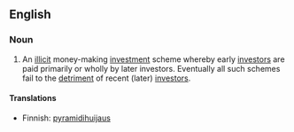 ==English==
{{wikipedia}}

===Noun===
{{en-noun|sg=[[pyramid]] [[scheme]]}}

# An [[illicit]] money-making [[investment]] scheme whereby early [[investors]] are paid primarily or wholly by later investors.  Eventually all such schemes fail to the [[detriment]] of recent (later) [[investors]].

====Translations====
*Finnish: [[pyramidihuijaus]]